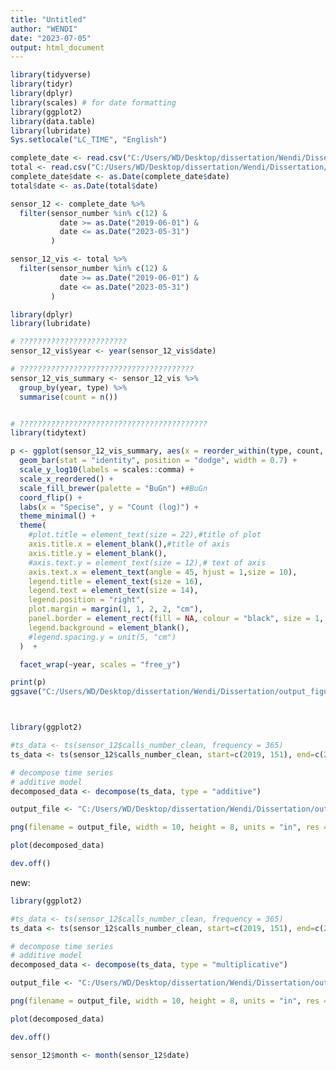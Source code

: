 ---
title: "Untitled"
author: "WENDI"
date: "2023-07-05"
output: html_document
---
```{r}
library(tidyverse)
library(tidyr)
library(dplyr)
library(scales) # for date formatting
library(ggplot2)
library(data.table)
library(lubridate)
Sys.setlocale("LC_TIME", "English")
```

```{r}
complete_date <- read.csv("C:/Users/WD/Desktop/dissertation/Wendi/Dissertation/anlaysis_file/complete_date.csv")
total <- read.csv("C:/Users/WD/Desktop/dissertation/Wendi/Dissertation/raw_data/sensor_total_new.csv")
complete_date$date <- as.Date(complete_date$date)
total$date <- as.Date(total$date)

sensor_12 <- complete_date %>%
  filter(sensor_number %in% c(12) &
           date >= as.Date("2019-06-01") &
           date <= as.Date("2023-05-31")
         )

sensor_12_vis <- total %>%
  filter(sensor_number %in% c(12) &
           date >= as.Date("2019-06-01") &
           date <= as.Date("2023-05-31")
         )
```

```{r}
library(dplyr)
library(lubridate)

# ????????????????????????
sensor_12_vis$year <- year(sensor_12_vis$date)

# ???????????????????????????????????????
sensor_12_vis_summary <- sensor_12_vis %>%
  group_by(year, type) %>%
  summarise(count = n())


# ??????????????????????????????????????????
library(tidytext)

p <- ggplot(sensor_12_vis_summary, aes(x = reorder_within(type, count, year), y = count, fill = type)) +
  geom_bar(stat = "identity", position = "dodge", width = 0.7) +
  scale_y_log10(labels = scales::comma) +
  scale_x_reordered() +
  scale_fill_brewer(palette = "BuGn") +#BuGn
  coord_flip() +
  labs(x = "Specise", y = "Count (log)") +
  theme_minimal() +
  theme(
    #plot.title = element_text(size = 22),#title of plot
    axis.title.x = element_blank(),#title of axis
    axis.title.y = element_blank(),
    #axis.text.y = element_text(size = 12),# text of axis
    axis.text.x = element_text(angle = 45, hjust = 1,size = 10),
    legend.title = element_text(size = 16),
    legend.text = element_text(size = 14),
    legend.position = "right",
    plot.margin = margin(1, 1, 2, 2, "cm"),
    panel.border = element_rect(fill = NA, colour = "black", size = 1, linetype = "solid"),#修改此行
    legend.background = element_blank(),
    #legend.spacing.y = unit(5, "cm") 
  )  +

  facet_wrap(~year, scales = "free_y")

print(p)
ggsave("C:/Users/WD/Desktop/dissertation/Wendi/Dissertation/output_figures/time_species.png", plot = p, width = 12, height = 8, dpi = 600)




```





```{r}
library(ggplot2)

#ts_data <- ts(sensor_12$calls_number_clean, frequency = 365)
ts_data <- ts(sensor_12$calls_number_clean, start=c(2019, 151), end=c(2023, 143), frequency = 365)

# decompose time series
# additive model
decomposed_data <- decompose(ts_data, type = "additive")

output_file <- "C:/Users/WD/Desktop/dissertation/Wendi/Dissertation/output_figures/time_series.png"

png(filename = output_file, width = 10, height = 8, units = "in", res = 600)

plot(decomposed_data)

dev.off()
```
new:
```{r}
library(ggplot2)

#ts_data <- ts(sensor_12$calls_number_clean, frequency = 365)
ts_data <- ts(sensor_12$calls_number_clean, start=c(2019, 151), end=c(2023, 143), frequency = 365)

# decompose time series
# additive model
decomposed_data <- decompose(ts_data, type = "multiplicative")

output_file <- "C:/Users/WD/Desktop/dissertation/Wendi/Dissertation/output_figures/time_series_new.png"

png(filename = output_file, width = 10, height = 8, units = "in", res = 600)

plot(decomposed_data)

dev.off()
```

```{r}
sensor_12$month <- month(sensor_12$date)
```

